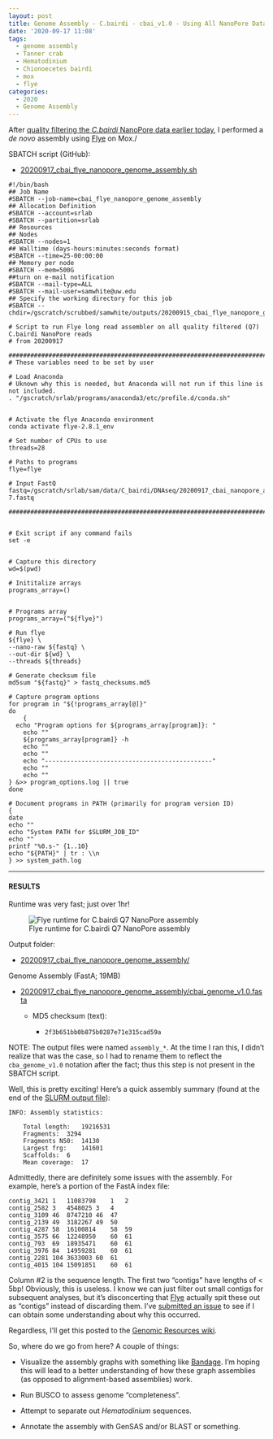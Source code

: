 ```yaml
---
layout: post
title: Genome Assembly - C.bairdi - cbai_v1.0 - Using All NanoPore Data With Flye on Mox
date: '2020-09-17 11:08'
tags:
  - genome assembly
  - Tanner crab
  - Hematodinium
  - Chionoecetes bairdi
  - mox
  - flye
categories:
  - 2020
  - Genome Assembly
---
```

After [quality filtering the _C.bairdi_ NanoPore data earlier today](https://robertslab.github.io/sams-notebook/posts/2020/2020-09-17-Data-Wrangling-C.bairdi-NanoPore-Quality-Filtering-Using-NanoFilt-on-Mox/), I performed a _de novo_ assembly using [Flye](https://github.com/fenderglass/Flye) on Mox./

SBATCH script (GitHub):

- [20200917_cbai_flye_nanopore_genome_assembly.sh](https://github.com/RobertsLab/sams-notebook/blob/master/sbatch_scripts/20200917_cbai_flye_nanopore_genome_assembly.sh)

```shell
#!/bin/bash
## Job Name
#SBATCH --job-name=cbai_flye_nanopore_genome_assembly
## Allocation Definition
#SBATCH --account=srlab
#SBATCH --partition=srlab
## Resources
## Nodes
#SBATCH --nodes=1
## Walltime (days-hours:minutes:seconds format)
#SBATCH --time=25-00:00:00
## Memory per node
#SBATCH --mem=500G
##turn on e-mail notification
#SBATCH --mail-type=ALL
#SBATCH --mail-user=samwhite@uw.edu
## Specify the working directory for this job
#SBATCH --chdir=/gscratch/scrubbed/samwhite/outputs/20200915_cbai_flye_nanopore_genome_assembly

# Script to run Flye long read assembler on all quality filtered (Q7) C.bairdi NanoPore reads
# from 20200917

###################################################################################
# These variables need to be set by user

# Load Anaconda
# Uknown why this is needed, but Anaconda will not run if this line is not included.
. "/gscratch/srlab/programs/anaconda3/etc/profile.d/conda.sh"


# Activate the flye Anaconda environment
conda activate flye-2.8.1_env

# Set number of CPUs to use
threads=28

# Paths to programs
flye=flye

# Input FastQ
fastq=/gscratch/srlab/sam/data/C_bairdi/DNAseq/20200917_cbai_nanopore_all_quality-7.fastq

###################################################################################


# Exit script if any command fails
set -e


# Capture this directory
wd=$(pwd)

# Inititalize arrays
programs_array=()


# Programs array
programs_array=("${flye}")

# Run flye
${flye} \
--nano-raw ${fastq} \
--out-dir ${wd} \
--threads ${threads}

# Generate checksum file
md5sum "${fastq}" > fastq_checksums.md5

# Capture program options
for program in "${!programs_array[@]}"
do
	{
  echo "Program options for ${programs_array[program]}: "
	echo ""
	${programs_array[program]} -h
	echo ""
	echo ""
	echo "----------------------------------------------"
	echo ""
	echo ""
} &>> program_options.log || true
done

# Document programs in PATH (primarily for program version ID)
{
date
echo ""
echo "System PATH for $SLURM_JOB_ID"
echo ""
printf "%0.s-" {1..10}
echo "${PATH}" | tr : \\n
} >> system_path.log
```


---

#### RESULTS

Runtime was very fast; just over 1hr!

![Flye runtime for C.bairdi Q7 NanoPore assembly](https://github.com/RobertsLab/sams-notebook/blob/master/images/screencaps/20200917_cbai_flye_nanopore_genome_assembly_runtime.png?raw=true)

Output folder:

- [20200917_cbai_flye_nanopore_genome_assembly/](https://gannet.fish.washington.edu/Atumefaciens/20200917_cbai_flye_nanopore_genome_assembly/)

Genome Assembly (FastA; 19MB)

- [20200917_cbai_flye_nanopore_genome_assembly/cbai_genome_v1.0.fasta](https://gannet.fish.washington.edu/Atumefaciens/20200917_cbai_flye_nanopore_genome_assembly/cbai_genome_v1.0.fasta)

  - MD5 checksum (text):

    - `2f3b651bb0b875b0287e71e315cad59a`

NOTE: The output files were named `assembly_*`. At the time I ran this, I didn't realize that was the case, so I had to rename them to reflect the `cba_genome_v1.0` notation after the fact; thus this step is not present in the SBATCH script.

Well, this is pretty exciting! Here's a quick assembly summary (found at the end of the [SLURM output file](https://gannet.fish.washington.edu/Atumefaciens/20200917_cbai_flye_nanopore_genome_assembly/slurm-294008.out)):

```
INFO: Assembly statistics:

	Total length:	19216531
	Fragments:	3294
	Fragments N50:	14130
	Largest frg:	141601
	Scaffolds:	6
	Mean coverage:	17
```
Admittedly, there are definitely some issues with the assembly. For example, here's a portion of the FastA index file:

```
contig_3421	1	11083798	1	2
contig_2582	3	4548025	3	4
contig_3109	46	8747210	46	47
contig_2139	49	3182267	49	50
contig_4287	58	16100814	58	59
contig_3575	66	12248950	60	61
contig_793	69	18935471	60	61
contig_3976	84	14959281	60	61
contig_2281	104	3633003	60	61
contig_4015	104	15091851	60	61
```

Column #2 is the sequence length. The first two "contigs" have lengths of < 5bp! Obviously, this is useless. I know we can just filter out small contigs for subsequent analyses, but it's disconcerting that [Flye](https://github.com/fenderglass/Flye) actually spit these out as "contigs" instead of discarding them. I've [submitted an issue](https://github.com/fenderglass/Flye/issues/304) to see if I can obtain some understanding about why this occurred.

Regardless, I'll get this posted to the [Genomic Resources wiki](https://github.com/RobertsLab/resources/wiki/Genomic-Resources).

So, where do we go from here? A couple of things:

- Visualize the assembly graphs with something like [Bandage](https://github.com/rrwick/Bandage). I'm hoping this will lead to a better understanding of how these graph assemblies (as opposed to alignment-based assemblies) work.

- Run BUSCO to assess genome "completeness".

- Attempt to separate out _Hematodinium_ sequences.

- Annotate the assembly with GenSAS and/or BLAST or something.
